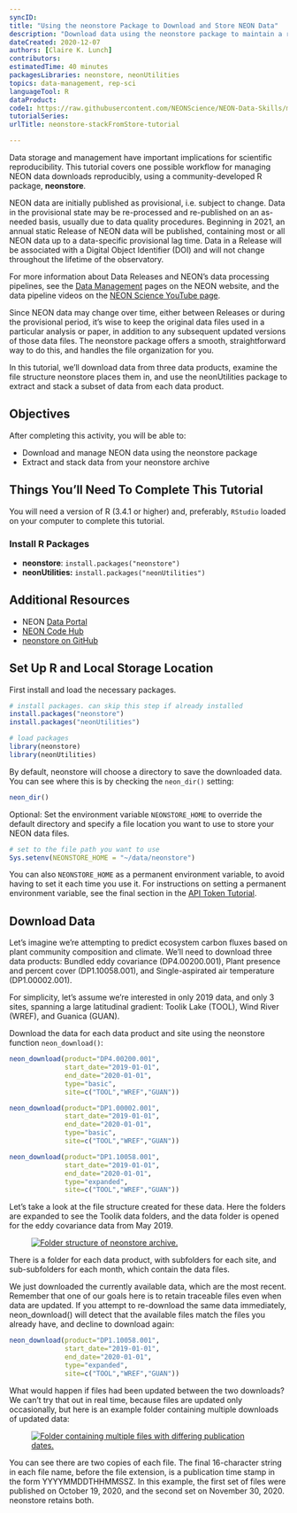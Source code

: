 ```yaml
---
syncID: 
title: "Using the neonstore Package to Download and Store NEON Data"
description: "Download data using the neonstore package to maintain a reproducible local archive for your analyses, and stack archived data using the stackFromStore() function in neonUtilities."
dateCreated: 2020-12-07
authors: [Claire K. Lunch]
contributors: 
estimatedTime: 40 minutes
packagesLibraries: neonstore, neonUtilities
topics: data-management, rep-sci
languageTool: R
dataProduct: 
code1: https://raw.githubusercontent.com/NEONScience/NEON-Data-Skills/main/tutorials/R/NEON-general/neon-code-packages/neonstore/neonstore-stackFromStore-tutorial/neonstore-stackFromStore-tutorial.R
tutorialSeries:
urlTitle: neonstore-stackFromStore-tutorial

---
```


Data storage and management have important implications for scientific 
reproducibility. This tutorial covers one possible workflow for managing 
NEON data downloads reproducibly, using a community-developed R package, 
**neonstore**.

NEON data are initially published as provisional, i.e. subject to change. 
Data in the provisional state may be re-processed and re-published on an 
as-needed basis, usually due to data quality procedures. Beginning in 2021, 
an annual static Release of NEON data will be published, containing most or 
all NEON data up to a data-specific provisional lag time. Data in a 
Release will be associated with a Digital Object Identifier (DOI) and will 
not change throughout the lifetime of the observatory.

For more information about Data Releases and NEON's data processing 
pipelines, see the <a href="https://www.neonscience.org/data-samples/data-management" target="_blank">Data Management</a> pages on the NEON website, and the data 
pipeline videos on the <a href="https://www.youtube.com/user/NEONBetaEDU" target="_blank">NEON Science YouTube page</a>.

Since NEON data may change over time, either between Releases or during the 
provisional period, it's wise to keep the original data files used in a 
particular analysis or paper, in addition to any subsequent updated versions 
of those data files. The neonstore package offers a smooth, straightforward 
way to do this, and handles the file organization for you.

In this tutorial, we'll download data from three data products, examine the 
file structure neonstore places them in, and use the neonUtilities package to 
extract and stack a subset of data from each data product.


<div id="ds-objectives" markdown="1">

## Objectives
After completing this activity, you will be able to:

 * Download and manage NEON data using the neonstore package 
 * Extract and stack data from your neonstore archive 

## Things You’ll Need To Complete This Tutorial
You will need a version of R (3.4.1 or higher) and, preferably, `RStudio` 
loaded on your computer to complete this tutorial.

### Install R Packages

* **neonstore**: `install.packages("neonstore")`
* **neonUtilities:** `install.packages("neonUtilities")`

## Additional Resources

* NEON <a href="http://data.neonscience.org" target="_blank"> Data Portal </a>
* <a href="https://www.neonscience.org/resources/code-hub" target="_blank">NEON Code Hub</a>
* <a href="https://github.com/cboettig/neonstore" target="_blank">neonstore on GitHub</a>

</div>


## Set Up R and Local Storage Location

First install and load the necessary packages.

```r

# install packages. can skip this step if already installed
install.packages("neonstore")
install.packages("neonUtilities")

# load packages
library(neonstore)
library(neonUtilities)

```

By default, neonstore will choose a directory to save the downloaded 
data. You can see where this is by checking the `neon_dir()` 
setting:

``` r

neon_dir()

```

Optional: Set the environment variable `NEONSTORE_HOME` to override 
the default directory and specify a file location you want to use 
to store your NEON data files.

``` r

# set to the file path you want to use
Sys.setenv(NEONSTORE_HOME = "~/data/neonstore")

```

You can also `NEONSTORE_HOME` as a permanent environment variable, to 
avoid having to set it each time you use it. For instructions on setting 
a permanent environment variable, see the final section in the 
<a href="https://www.neonscience.org/resources/learning-hub/tutorials/neon-api-tokens-tutorial" target="_blank">API Token Tutorial</a>.

## Download Data

Let's imagine we're attempting to predict ecosystem carbon fluxes based 
on plant community composition and climate. We'll need to download three 
data products: Bundled eddy covariance (DP4.00200.001), Plant presence 
and percent cover (DP1.10058.001), and Single-aspirated air temperature 
(DP1.00002.001).

For simplicity, let's assume we're interested in only 2019 data, and only 3 
sites, spanning a large latitudinal gradient: Toolik Lake (TOOL), Wind River 
(WREF), and Guanica (GUAN).

Download the data for each data product and site using the neonstore function 
`neon_download()`:

```r

neon_download(product="DP4.00200.001", 
              start_date="2019-01-01",
              end_date="2020-01-01",
              type="basic",
              site=c("TOOL","WREF","GUAN"))

neon_download(product="DP1.00002.001", 
              start_date="2019-01-01",
              end_date="2020-01-01",
              type="basic",
              site=c("TOOL","WREF","GUAN"))

neon_download(product="DP1.10058.001", 
              start_date="2019-01-01",
              end_date="2020-01-01",
              type="expanded",
              site=c("TOOL","WREF","GUAN"))

```

Let's take a look at the file structure created for these data. 
Here the folders are expanded to see the Toolik data folders, 
and the data folder is opened for the eddy covariance data from 
May 2019.

<figure>
	<a href="https://raw.githubusercontent.com/NEONScience/NEON-Data-Skills/main/graphics/neonstore-stackFromStore/neonstore-folders.png">
	<img src="https://raw.githubusercontent.com/NEONScience/NEON-Data-Skills/main/graphics/neonstore-stackFromStore/neonstore-folders.png" alt="Folder structure of neonstore archive."></a>
</figure>

There is a folder for each data product, with subfolders for each site, 
and sub-subfolders for each month, which contain the data files.

We just downloaded the currently available data, which are the most 
recent. Remember that one of our goals here is to retain traceable files 
even when data are updated. If you attempt to re-download the same data 
immediately, neon_download() will detect that the available files match 
the files you already have, and decline to download again:

```r

neon_download(product="DP1.10058.001", 
              start_date="2019-01-01",
              end_date="2020-01-01",
              type="expanded",
              site=c("TOOL","WREF","GUAN"))

```

What would happen if files had been updated between the two downloads? We 
can't try that out in real time, because files are updated only 
occasionally, but here is an example folder containing multiple downloads 
of updated data:

<figure>
	<a href="https://raw.githubusercontent.com/NEONScience/NEON-Data-Skills/main/graphics/neonstore-stackFromStore/updated-files.png">
	<img src="https://raw.githubusercontent.com/NEONScience/NEON-Data-Skills/main/graphics/neonstore-stackFromStore/updated-files.png" alt="Folder containing multiple files with differing publication dates."></a>
</figure>

You can see there are two copies of each file. The final 16-character 
string in each file name, before the file extension, is a publication 
time stamp in the form YYYYMMDDTHHMMSSZ. In this example, the first set of 
files were published on October 19, 2020, and the second set on November 
30, 2020. neonstore retains both.

## 


